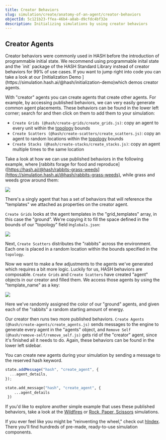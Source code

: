 ```yaml
---
title: Creator Behaviors
slug: simulation/create/anatomy-of-an-agent/creator-behaviors
objectId: 5c121b23-ffea-46b4-a8ab-d9cfdc4bf32e
description: Initializing simulations by using creator behaviors
---
```


## Creator Agents

<Hint style="warning">
  Creator behaviors were commonly used in HASH before the introduction of
  programmable initial state. We recommend using programmable inital state and
  the `init` package of the HASH Standard Library instead of creator behaviors
  for 99% of use cases.
</Hint>

<Hint style="info">
  If you want to jump right into code you can take a look at our [Initialization
  Demo ](https://simulation.hash.ai/@hash/initialization-demo)which demos creator agents.
</Hint>

With "creator" agents you can create agents that create other agents. For example, by accessing published behaviors, we can very easily generate common agent placements. These behaviors can be found in the lower left corner; search for and then click on them to add them to your simulation:

- `Create Grids (@hash/create-grids/create_grids.js)`: copy an agent to every unit within the [topology](/docs/simulations/create/configuration/topology) bounds
- `Create Scatters (@hash/create-scatters/create_scatters.js)`: copy an agent to random locations within the [topology](/docs/simulations/create/configuration/topology) bounds
- `Create Stacks (@hash/create-stacks/create_stacks.js)`: copy an agent multiple times to the same location

Take a look at how we can use published behaviors in the following example, where \[rabbits forage for food and reproduce\]\([https://hash.ai/@hash/rabbits-grass-weeds](https://simulation.hash.ai/@hash/rabbits-grass-weeds), while grass and weeds grow around them:

![](https://cdn-us1.hash.ai/site/docs/image%20%2829%29.png)

There's a singly agent that has a set of behaviors that will reference the "templates" we attached as properties on the creator agent.

`Create Grids` looks at the agent templates in the "grid_templates" array, in this case the "ground". We're copying it to fill the space defined in the bounds of our "topology" field in`globals.json`:

![](https://cdn-us1.hash.ai/site/docs/screen-shot-2020-05-30-at-5.45.24-pm.png)

Next, `Create Scatters` distributes the "rabbits" across the environment. Each one is placed in a random location within the bounds specified in the `topology`.

Now we want to make a few adjustments to the agents we've generated which requires a bit more logic. Luckily for us, HASH behaviors are composable. `Create Grids` and `Create Scatters` have created "agent" objects in our creator and filled them. We access those agents by using the "template_name" as a key:

![](https://cdn-us1.hash.ai/site/docs/image%20%2831%29%20%282%29%20%282%29%20%282%29%20%282%29%20%282%29%20%282%29%20%282%29%20%283%29%20%283%29%20%281%29.png)

Here we've randomly assigned the color of our "ground" agents, and given each of the "rabbits" a random starting amount of energy.

Our creator then runs two more published behaviors. `Create Agents (@hash/create-agents/create_agents.js)` sends messages to the engine to generate every agent in the "agents" object, and `Remove Self (@hash/remove-self/remove_self.js)` gets rid of the "creator" agent, since it's finished all it needs to do. Again, these behaviors can be found in the lower left sidebar.

<Hint style="info">
  You can create new agents during your simulation by sending a message to the
  reserved hash keyword.
</Hint>

<Tabs>
<Tab title="JavaScript" >

```javascript
state.addMessage("hash", "create_agent", {
  ...agent_details,
});
```

</Tab>

<Tab title="Python" >

```python
state.add_message("hash", "create_agent", {
    ...agent_details
 })
```

</Tab>
</Tabs>

If you'd like to explore another simple example that uses these published behaviors, take a look at the [Wildfires](https://simulation.hash.ai/@hash/wildfires-regrowth) or [Rock, Paper, Scissors](https://simulation.hash.ai/@hash/rock-paper-scissors/stable) simulations.

<Hint style="info">

If you ever feel like you might be "reinventing the wheel," check out [hIndex](/search?contentType=Behavior&sort=relevance&query=create&page=1). There you'll find hundreds of pre-made, ready-to-use simulation components.

</Hint>
